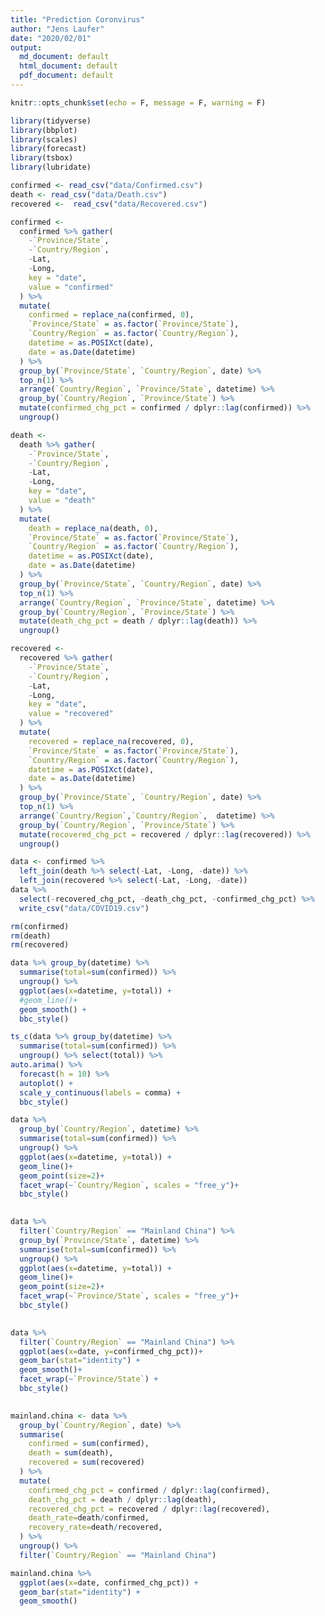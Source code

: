 ```yaml
---
title: "Prediction Coronvirus"
author: "Jens Laufer"
date: "2020/02/01"
output:
  md_document: default
  html_document: default
  pdf_document: default
---
```


```r
knitr::opts_chunk$set(echo = F, message = F, warning = F)
```

```r
library(tidyverse)
library(bbplot)
library(scales)
library(forecast)
library(tsbox)
library(lubridate)
```


```r
confirmed <- read_csv("data/Confirmed.csv") 
death <- read_csv("data/Death.csv")
recovered <-  read_csv("data/Recovered.csv")
```



```r
confirmed <-
  confirmed %>% gather(
    -`Province/State`,
    -`Country/Region`,
    -Lat,
    -Long,
    key = "date",
    value = "confirmed"
  ) %>%
  mutate(
    confirmed = replace_na(confirmed, 0),
    `Province/State` = as.factor(`Province/State`),
    `Country/Region` = as.factor(`Country/Region`),
    datetime = as.POSIXct(date),
    date = as.Date(datetime)
  ) %>%
  group_by(`Province/State`, `Country/Region`, date) %>%
  top_n(1) %>%
  arrange(`Country/Region`, `Province/State`, datetime) %>%
  group_by(`Country/Region`, `Province/State`) %>%
  mutate(confirmed_chg_pct = confirmed / dplyr::lag(confirmed)) %>%
  ungroup()
```


```r
death <-
  death %>% gather(
    -`Province/State`,
    -`Country/Region`,
    -Lat,
    -Long,
    key = "date",
    value = "death"
  ) %>%
  mutate(
    death = replace_na(death, 0),
    `Province/State` = as.factor(`Province/State`),
    `Country/Region` = as.factor(`Country/Region`),
    datetime = as.POSIXct(date),
    date = as.Date(datetime)
  ) %>%
  group_by(`Province/State`, `Country/Region`, date) %>%
  top_n(1) %>%
  arrange(`Country/Region`, `Province/State`, datetime) %>%
  group_by(`Country/Region`, `Province/State`) %>%
  mutate(death_chg_pct = death / dplyr::lag(death)) %>%
  ungroup()
```

```r
recovered <-
  recovered %>% gather(
    -`Province/State`,
    -`Country/Region`,
    -Lat,
    -Long,
    key = "date",
    value = "recovered"
  ) %>%
  mutate(
    recovered = replace_na(recovered, 0),
    `Province/State` = as.factor(`Province/State`),
    `Country/Region` = as.factor(`Country/Region`),
    datetime = as.POSIXct(date),
    date = as.Date(datetime)
  ) %>%
  group_by(`Province/State`, `Country/Region`, date) %>%
  top_n(1) %>%
  arrange(`Country/Region`,`Country/Region`,  datetime) %>%
  group_by(`Country/Region`, `Province/State`) %>%
  mutate(recovered_chg_pct = recovered / dplyr::lag(recovered)) %>%
  ungroup()
```

```r
data <- confirmed %>% 
  left_join(death %>% select(-Lat, -Long, -date)) %>% 
  left_join(recovered %>% select(-Lat, -Long, -date))
data %>% 
  select(-recovered_chg_pct, -death_chg_pct, -confirmed_chg_pct) %>%
  write_csv("data/COVID19.csv")

rm(confirmed)
rm(death)
rm(recovered)
```



```r
data %>% group_by(datetime) %>% 
  summarise(total=sum(confirmed)) %>% 
  ungroup() %>% 
  ggplot(aes(x=datetime, y=total)) +
  #geom_line()+
  geom_smooth() +
  bbc_style()
```


```r
ts_c(data %>% group_by(datetime) %>% 
  summarise(total=sum(confirmed)) %>% 
  ungroup() %>% select(total)) %>% 
auto.arima() %>%
  forecast(h = 10) %>% 
  autoplot() +
  scale_y_continuous(labels = comma) +
  bbc_style()
```

```r
data %>% 
  group_by(`Country/Region`, datetime) %>%
  summarise(total=sum(confirmed)) %>% 
  ungroup() %>% 
  ggplot(aes(x=datetime, y=total)) +
  geom_line()+
  geom_point(size=2)+
  facet_wrap(~`Country/Region`, scales = "free_y")+
  bbc_style()
  
```
```r

data %>% 
  filter(`Country/Region` == "Mainland China") %>% 
  group_by(`Province/State`, datetime) %>%
  summarise(total=sum(confirmed)) %>% 
  ungroup() %>% 
  ggplot(aes(x=datetime, y=total)) +
  geom_line()+
  geom_point(size=2)+
  facet_wrap(~`Province/State`, scales = "free_y")+
  bbc_style()
  
```




```r
data %>% 
  filter(`Country/Region` == "Mainland China") %>% 
  ggplot(aes(x=date, y=confirmed_chg_pct))+
  geom_bar(stat="identity") +
  geom_smooth()+
  facet_wrap(~`Province/State`) +
  bbc_style()
  
```

```r
mainland.china <- data %>%
  group_by(`Country/Region`, date) %>%
  summarise(
    confirmed = sum(confirmed),
    death = sum(death),
    recovered = sum(recovered)
  ) %>%
  mutate(
    confirmed_chg_pct = confirmed / dplyr::lag(confirmed),
    death_chg_pct = death / dplyr::lag(death),
    recovered_chg_pct = recovered / dplyr::lag(recovered),
    death_rate=death/confirmed,
    recovery_rate=death/recovered,
  ) %>%
  ungroup() %>% 
  filter(`Country/Region` == "Mainland China")
```




```r
mainland.china %>% 
  ggplot(aes(x=date, confirmed_chg_pct)) +
  geom_bar(stat="identity") +
  geom_smooth()
```


